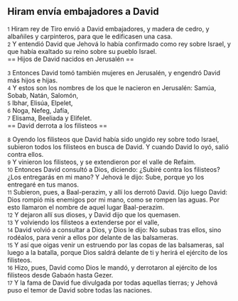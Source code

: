 == Hiram envía embajadores a David ==

{{anchor|1}} <small>1</small> Hiram rey de Tiro envió a David embajadores, y madera de cedro, y albañiles y carpinteros, para que le edificasen una casa.<br>
{{anchor|2}} <small>2</small> Y entendió David que Jehová lo había confirmado como rey sobre Israel, y que había exaltado su reino sobre su pueblo Israel.<br>
== Hijos de David nacidos en Jerusalén ==

{{anchor|3}} <small>3</small> Entonces David tomó también mujeres en Jerusalén, y engendró David más hijos e hijas.<br>
{{anchor|4}} <small>4</small> Y estos son los nombres de los que le nacieron en Jerusalén: Samúa, Sobab, Natán, Salomón,<br>
{{anchor|5}} <small>5</small> Ibhar, Elisúa, Elpelet,<br>
{{anchor|6}} <small>6</small> Noga, Nefeg, Jafía,<br>
{{anchor|7}} <small>7</small> Elisama, Beeliada y Elifelet.<br>
== David derrota a los filisteos ==

{{anchor|8}} <small>8</small> Oyendo los filisteos que David había sido ungido rey sobre todo Israel, subieron todos los filisteos en busca de David. Y cuando David lo oyó, salió contra ellos.<br>
{{anchor|9}} <small>9</small> Y vinieron los filisteos, y se extendieron por el valle de Refaim.<br>
{{anchor|10}} <small>10</small> Entonces David consultó a Dios, diciendo: ¿Subiré contra los filisteos? ¿Los entregarás en mi mano? Y Jehová le dijo: Sube, porque yo los entregaré en tus manos.<br>
{{anchor|11}} <small>11</small> Subieron, pues, a Baal-perazim, y allí los derrotó David. Dijo luego David: Dios rompió mis enemigos por mi mano, como se rompen las aguas. Por esto llamaron el nombre de aquel lugar Baal-perazim.<br>
{{anchor|12}} <small>12</small> Y dejaron allí sus dioses, y David dijo que los quemasen.<br>
{{anchor|13}} <small>13</small> Y volviendo los filisteos a extenderse por el valle,<br>
{{anchor|14}} <small>14</small> David volvió a consultar a Dios, y Dios le dijo: No subas tras ellos, sino rodéalos, para venir a ellos por delante de las balsameras.<br>
{{anchor|15}} <small>15</small> Y así que oigas venir un estruendo por las copas de las balsameras, sal luego a la batalla, porque Dios saldrá delante de ti y herirá el ejército de los filisteos.<br>
{{anchor|16}} <small>16</small> Hizo, pues, David como Dios le mandó, y derrotaron al ejército de los filisteos desde Gabaón hasta Gezer.<br>
{{anchor|17}} <small>17</small> Y la fama de David fue divulgada por todas aquellas tierras; y Jehová puso el temor de David sobre todas las naciones.<br>
